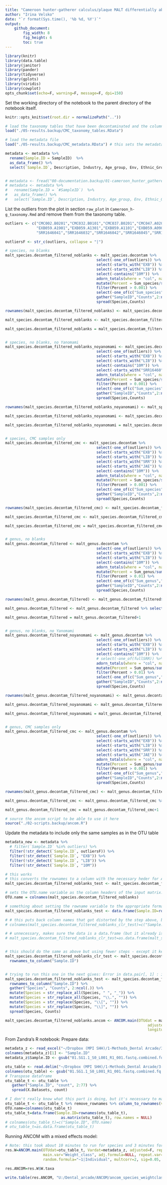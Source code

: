 ```yaml
---
title: "Cameroon hunter-gatherer calculus/plaque MALT differentially abundant taxa"
author: "Irina Velsko"
date: "`r format(Sys.time(), '%b %d, %Y')`"
output:
    github_document:
        fig_width: 8
        fig_height: 6
        toc: true
---
```


```r
library(knitr)
library(data.table)
library(janitor)
library(pander)
library(tidyverse)
library(gplots)
library(viridis)
library(cowplot)
opts_chunk$set(echo=F, warning=F, message=F, dpi=150)
```

Set the working directory of the notebook to the parent directory of the 
notebook itself.  

```r
knitr::opts_knit$set(root.dir = normalizePath(".."))
```

```r

# load the taxonomy tables that have been decontaminated and the column headers are cleaned up
load("./05-results.backup/CMC_taxonomy_tables.RData")

# load the metadata file
load("./05-results.backup/CMC_metadata.RData") # this sets the metadata as factors. Check if it works before deleting the commented out section below

metadata <- metadata %>%
  rename(Sample.ID = SampleID)  %>%
  as_data_frame() %>%
  select(`Sample.ID`, Description, Industry, Age_group, Env, Ethnic_Group, Market_economy, Sex, Tooth_site, Village)


# metadata <- fread("00-documentation.backup/01-cameroon_hunter_gatherer_metadata.tsv")
# metadata <- metadata %>%
#   rename(Sample.ID = `#SampleID`)  %>%
#   as_data_frame() %>%
#   select(`Sample.ID`, Description, Industry, Age_group, Env, Ethnic_Group, Market_economy, Sex, Tooth_site, Village)

```


List the outliers from the plot in section `raw_plot` in `Cameroon_h-g_taxonomy.Rmd` and remove them from the taxonomy table. 
```r
outliers <- c("CMC002.B0201","CMC032.B0101","CMC037.B0201","CMC047.A0201",
              "EXB059.A1901","EXB059.A1301","EXB059.A1101","EXB059.A0901",
              "SRR1646041","SRR1646032","SRR1646042","SRR1646045","SRR1646030","SRR1646047")

outliersF <- str_c(outliers, collapse = "|")

```


```r
# species, no blanks 
malt_species.decontam_filtered_noblanks <- malt_species.decontam %>%
                                         select(-one_of(outliers)) %>%
                                         select(-starts_with("EXB")) %>%
                                         select(-starts_with("LIB")) %>%
                                         select(-contains("10M")) %>%
                                         adorn_totals(where = "col", name = "Sum_species") %>%
                                         mutate(Percent = Sum_species/sum(Sum_species)*100) %>%
                                         filter(Percent > 0.001) %>%
                                         select(-one_of(c("Sum_species","Percent"))) %>%
                                         gather("SampleID","Counts",2:ncol(.)) %>%
                                         spread(Species,Counts)

rownames(malt_species.decontam_filtered_noblanks) <- malt_species.decontam_filtered_noblanks$SampleID

malt_species.decontam_filtered_noblanks <- malt_species.decontam_filtered_noblanks %>% select(-SampleID)

malt_species.decontam_filtered_noblanks = malt_species.decontam_filtered_noblanks+1


# species, no blanks, no Yanomami
malt_species.decontam_filtered_noblanks_noyanomami <- malt_species.decontam %>%
                                         select(-one_of(outliers)) %>%
                                         select(-starts_with("EXB")) %>%
                                         select(-starts_with("LIB")) %>%
                                         select(-contains("10M")) %>%
                                         select(-starts_with("SRR16460")) %>%
                                         adorn_totals(where = "col", name = "Sum_species") %>%
                                         mutate(Percent = Sum_species/sum(Sum_species)*100) %>%
                                         filter(Percent > 0.001) %>%
                                         select(-one_of(c("Sum_species","Percent"))) %>%
                                         gather("SampleID","Counts",2:ncol(.)) %>%
                                         spread(Species,Counts)

rownames(malt_species.decontam_filtered_noblanks_noyanomami) <- malt_species.decontam_filtered_noblanks_noyanomami$SampleID

malt_species.decontam_filtered_noblanks_noyanomami <- malt_species.decontam_filtered_noblanks_noyanomami %>% select(-SampleID)

malt_species.decontam_filtered_noblanks_noyanomami = malt_species.decontam_filtered_noblanks_noyanomami+1


# species, CMC samples only
malt_species.decontam_filtered_cmc <- malt_species.decontam %>%
                                         select(-one_of(outliers)) %>%
                                         select(-starts_with("EXB")) %>%
                                         select(-starts_with("LIB")) %>%
                                         select(-starts_with("SRR")) %>%
                                         select(-starts_with("JAE")) %>%
                                         select(-contains("10M")) %>%
                                         adorn_totals(where = "col", name = "Sum_species") %>%
                                         mutate(Percent = Sum_species/sum(Sum_species)*100) %>%
                                         filter(Percent > 0.001) %>%
                                         select(-one_of(c("Sum_species","Percent"))) %>%
                                         gather("SampleID","Counts",2:ncol(.)) %>%
                                         spread(Species,Counts)

rownames(malt_species.decontam_filtered_cmc) <- malt_species.decontam_filtered_cmc$SampleID

malt_species.decontam_filtered_cmc <- malt_species.decontam_filtered_cmc %>% select(-SampleID)

malt_species.decontam_filtered_cmc = malt_species.decontam_filtered_cmc+1


# genus, no blanks
malt_genus.decontam_filtered <- malt_genus.decontam %>%
                                         select(-one_of(outliers)) %>%
                                         select(-starts_with("EXB")) %>%
                                         select(-starts_with("LIB")) %>%
                                         select(-contains("10M")) %>%
                                         adorn_totals(where = "col", name = "Sum_genus") %>%
                                         mutate(Percent = Sum_genus/sum(Sum_genus)*100) %>%
                                         filter(Percent > 0.01) %>%
                                         select(-one_of(c("Sum_genus","Percent"))) %>%
                                         gather("SampleID","Counts",2:ncol(.)) %>%
                                         spread(Species,Counts)

rownames(malt_genus.decontam_filtered) <- malt_genus.decontam_filtered$SampleID

malt_genus.decontam_filtered <- malt_genus.decontam_filtered %>% select(-SampleID)

malt_genus.decontam_filtered = malt_genus.decontam_filtered+1


# genus, no blanks, no Yanomami
malt_genus.decontam_filtered_noyanomami <- malt_genus.decontam %>%
                                         select(-one_of(outliers)) %>%
                                         select(-starts_with("EXB")) %>%
                                         select(-starts_with("LIB")) %>%
                                         select(-contains("10M")) %>%
                                         # select(-one_of(fullSRR)) %>%
                                         adorn_totals(where = "col", name = "Sum_genus") %>%
                                         mutate(Percent = Sum_genus/sum(Sum_genus)*100) %>%
                                         filter(Percent > 0.01) %>%
                                         select(-one_of(c("Sum_genus","Percent"))) %>%
                                         gather("SampleID","Counts",2:ncol(.)) %>%
                                         spread(Species,Counts)

rownames(malt_genus.decontam_filtered_noyanomami) <- malt_genus.decontam_filtered_noyanomami$SampleID

malt_genus.decontam_filtered_noyanomami <- malt_genus.decontam_filtered_noyanomami %>% select(-SampleID)

malt_genus.decontam_filtered_noyanomami = malt_genus.decontam_filtered_noyanomami+1


# genus, CMC samples only
malt_genus.decontam_filtered_cmc <- malt_genus.decontam %>%
                                         select(-one_of(outliers)) %>%
                                         select(-starts_with("EXB")) %>%
                                         select(-starts_with("LIB")) %>%
                                         select(-starts_with("SRR")) %>%
                                         select(-starts_with("JAE")) %>%
                                         adorn_totals(where = "col", name = "Sum_genus") %>%
                                         mutate(Percent = Sum_genus/sum(Sum_genus)*100) %>%
                                         filter(Percent > 0.001) %>%
                                         select(-one_of(c("Sum_genus","Percent"))) %>%
                                         gather("SampleID","Counts",2:ncol(.)) %>%
                                         spread(Species,Counts)

rownames(malt_genus.decontam_filtered_cmc) <- malt_genus.decontam_filtered_cmc$SampleID

malt_genus.decontam_filtered_cmc <- malt_genus.decontam_filtered_cmc %>% select(-SampleID)

malt_genus.decontam_filtered_cmc = malt_genus.decontam_filtered_cmc+1

```

```r
# source the ancom script to be able to use it here
source("./02-scripts.backup/ancom.R")

```

Update the metadata to include only the same samples as in the OTU table
```r
metadata_new <- metadata %>%
  # filter(`Sample.ID` %in% outliers) %>% 
  filter(!str_detect(`Sample.ID`, outliersF)) %>%
  filter(!str_detect(`Sample.ID`, "EXB")) %>% 
  filter(!str_detect(`Sample.ID`, "LIB")) %>% 
  filter(!str_detect(`Sample.ID`, "10M"))

```


```r
# this works
# this converts the rownames to a column with the necessary heder for ANCOM, removes the rownames, then puts them back in from the column with the appropriate header
malt_species.decontam_filtered_noblanks_test <- malt_species.decontam_filtered_noblanks %>% rownames_to_column("Sample.ID") %>% remove_rownames() %>% column_to_rownames(var = "Sample.ID")

# sets the OTU.name variable as the column headers of the input matrix. Don't need this b/c it puts spaces back and won't run
OTU.name = colnames(malt_species.decontam_filtered_noblanks)

# something about setting the rowname variable to the appropriate format for ANCOM again
malt_species.decontam_filtered_noblanks_test <- data.frame(Sample.ID=rownames(malt_species.decontam_filtered_noblanks_test), as.matrix(malt_species.decontam_filtered_noblanks_test), row.names = NULL)

# # this puts back column names that got distorted by the step above, but they have spaces and won't run
# colnames(malt_species.decontam_filtered_noblanks_clr_test)=c("Sample.ID", OTU.name)

# # unnecessary, makes sure the data is a data.frame (but it already is)
# malt_species.decontam_filtered_noblanks_clr_test=as.data.frame(malt_species.decontam_filtered_noblanks_clr_test)



```

```r
# this should do the same as above but using fewer steps - except it keeps the spaces in names, which have to be removed
malt_species.decontam_filtered_noblanks_clr_test <- malt_species.decontam_filtered_noblanks_clr %>%
  rownames_to_column("Sample.ID") 


# trying to run this one in the next gives: Error in data.pair[, 1] : incorrect number of dimensions
malt_species.decontam_filtered_noblanks_test <- malt_species.decontam_filtered_noblanks %>%
  rownames_to_column("Sample.ID") %>%
  gather("Species", "Counts", 2:ncol(.)) %>%
  mutate(Species = str_replace_all(Species, " ", "_")) %>%
  mutate(Species = str_replace_all(Species, "\\.", "")) %>%
  mutate(Species = str_replace(Species, "\\[", "")) %>%
  mutate(Species = str_replace(Species, "\\]", "")) %>%
  spread(Species, Counts)


```


```r
malt_species.decontam_filtered_noblanks.ancom <- ANCOM.main(OTUdat = malt_species.decontam_filtered_noblanks_test, Vardat = metadata_new, 
                                                                adjusted = F, repeated = F, main.var = "Village", adj.formula = NULL, repeat.var = "Village", 
                                                                longitudinal = T, random.formula = "~1|Village", multcorr=2, sig = 0.05, prev.cut = 0.90)


```



From Zandra's R notebook:
Prepare data:
```r
metadata_z <- read_excel("~/Dropbox (MPI SHH)/1-Methods_Dental Arcade/3-Results/DA_metadata.xlsx")
colnames(metadata_z)[1] <- "Sample.ID"
metadata_z$Sample.ID <- gsub("01.SG1.1_S0_L001_R1_001.fastq.combined.fq.prefixed.extractunmapped.bam", "", metadata_z$Sample.ID)

otu_table <- read.delim("~/Dropbox (MPI SHH)/1-Methods_Dental Arcade/3-Results/MALT/malt_refseq_species_decontam_20191203.txt")
colnames(otu_table) <- gsub("01.SG1.1_S0_L001_R1_001.fastq.combined.fq.prefixed.extractunmapped.bam", "", colnames(otu_table))
# Transpose dataframe
otu_table_t <- otu_table %>%
   gather("Sample.ID", "count", 2:77) %>%
   spread(X.Datasets, count)

# I don't really know what this part is doing, but it's necessary to make the test work
otu_table_t <- otu_table_t %>% remove_rownames %>% column_to_rownames(var="Sample.ID")
OTU.name=colnames(otu_table_t)
otu_table_t=data.frame(Sample.ID=rownames(otu_table_t), 
                         as.matrix(otu_table_t), row.names = NULL)
# colnames(otu_table_t)=c("Sample.ID", OTU.name)
# otu_table_t=as.data.frame(otu_table_t)
```

Running ANCOM with a mixed effects model:
```r
# Note: this took about 10 minutes to run for species and 3 minutes for genus
res.W=ANCOM.main(OTUdat=otu_table_t, Vardat=metadata_z, adjusted=F, repeated=T,
                 main.var="Weight_class", adj.formula=NULL, repeat.var="Individual", longitudinal=T,
                 random.formula="~1|Individual", multcorr=2, sig=0.05, prev.cut=0.90)

res.ANCOM=res.W$W.taxa

write.table(res.ANCOM, "U:/Dental_arcade/ANCOM/ancom_species_weightclass_mixedeffects_BH_20200113.txt")
```


